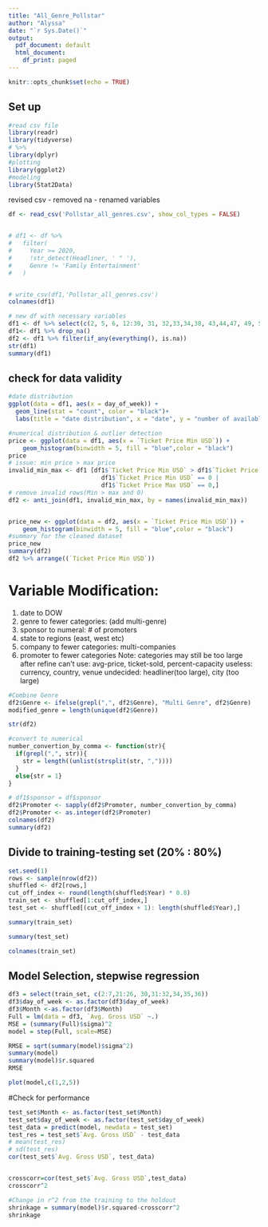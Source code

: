 ---
title: "All_Genre_Pollstar"
author: "Alyssa"
date: "`r Sys.Date()`"
output:
  pdf_document: default
  html_document:
    df_print: paged
---

```{r setup, include=FALSE}
knitr::opts_chunk$set(echo = TRUE)
```

## Set up 

```{r, echo=FALSE, warning= FALSE, message = FALSE}
#read csv file
library(readr)
library(tidyverse)
# %>%
library(dplyr)
#plotting
library(ggplot2)
#modeling
library(Stat2Data)
```

revised csv
  - removed na
  - renamed variables
```{r, eval = F}

df <- read_csv('Pollstar_all_genres.csv', show_col_types = FALSE)


# df1 <- df %>% 
#   filter(
#     Year >= 2020,
#     !str_detect(Headliner, ' " '),
#     Genre != 'Family Entertainment'
#   ) 


# write_csv(df1,'Pollstar_all_genres.csv')
colnames(df1)

# new df with necessary variables
df1 <- df %>% select(c(2, 5, 6, 12:30, 31, 32,33,34,38, 43,44,47, 49, 50, 51,52, 53,46))
df1<- df1 %>% drop_na()
df2 <- df1 %>% filter(if_any(everything(), is.na))
str(df1)
summary(df1)
```






## check for data validity

```{r} 
#date distribution
ggplot(data = df1, aes(x = day_of_week)) + 
  geom_line(stat = "count", color = "black")+
  labs(title = "date distribution", x = "date", y = "number of available date on this date")
```

```{r}
#numerical distribution & outlier detection
price <- ggplot(data = df1, aes(x = `Ticket Price Min USD`)) +
    geom_histogram(binwidth = 5, fill = "blue",color = "black")
price
# issue: min price > max price
invalid_min_max <- df1 [df1$`Ticket Price Min USD` > df1$`Ticket Price Max USD` |
                          df1$`Ticket Price Min USD` == 0 | 
                          df1$`Ticket Price Max USD` == 0,]
# remove invalid rows(Min > max and 0)
df2 <- anti_join(df1, invalid_min_max, by = names(invalid_min_max)) 


price_new <- ggplot(data = df2, aes(x = `Ticket Price Min USD`)) +
    geom_histogram(binwidth = 5, fill = "blue",color = "black")
#summary for the cleaned dataset
price_new
summary(df2)
df2 %>% arrange((`Ticket Price Min USD`))
```


# Variable Modification:
  1. date to DOW 
  2. genre to fewer categories: (add multi-genre)
  3. sponsor to numeral: # of promoters
  4. state to regions (east, west etc)
  5. company to fewer categories: multi-companies
  6. promoter to fewer categories
  Note: 
   categories may still be too large after refine
   can't use: avg-price, ticket-sold, percent-capacity
   useless: currency, country, venue
   undecided: headliner(too large), city (too large)


```{r, eval=T}
#Combine Genre
df2$Genre <- ifelse(grepl(",", df2$Genre), "Multi Genre", df2$Genre)
modified_genre = length(unique(df2$Genre))

str(df2)
```


```{r, eval = T}
#convert to numerical 
number_convertion_by_comma <- function(str){
  if(grepl(",", str)){
    str = length((unlist(strsplit(str, ","))))
  }
  else{str = 1}
}
```

```{r, eval = T}
# df1$sponsor = df$sponsor
df2$Promoter <- sapply(df2$Promoter, number_convertion_by_comma)
df2$Promoter <- as.integer(df2$Promoter)
colnames(df2)
summary(df2)
```

## Divide to training-testing set (20% : 80%)

```{r}
set.seed(1)
rows <- sample(nrow(df2))
shuffled <- df2[rows,]
cut_off_index <- round(length(shuffled$Year) * 0.8)
train_set <- shuffled[1:cut_off_index,]
test_set <- shuffled[(cut_off_index + 1): length(shuffled$Year),]
```

```{r}
summary(train_set)
```

```{r}
summary(test_set)
```


```{r}
colnames(train_set)
```


## Model Selection, stepwise regression

```{r, eval = T}
df3 = select(train_set, c(2:7,21:26, 30,31:32,34,35,36))
df3$day_of_week <- as.factor(df3$day_of_week)
df3$Month <-as.factor(df3$Month)
Full = lm(data = df3, `Avg. Gross USD` ~.)
MSE = (summary(Full)$sigma)^2
model = step(Full, scale=MSE)

RMSE = sqrt(summary(model)$sigma^2)
summary(model)
summary(model)$r.squared
RMSE
```

```{r, eval = T}
plot(model,c(1,2,5))
```
#Check for performance

```{r}

test_set$Month <- as.factor(test_set$Month)
test_set$day_of_week <- as.factor(test_set$day_of_week)
test_data = predict(model, newdata = test_set)
test_res = test_set$`Avg. Gross USD` - test_data
# mean(test_res)
# sd(test_res)
cor(test_set$`Avg. Gross USD`, test_data)


crosscorr=cor(test_set$`Avg. Gross USD`,test_data)
crosscorr^2

#Change in r^2 from the training to the holdout
shrinkage = summary(model)$r.squared-crosscorr^2
shrinkage
```


